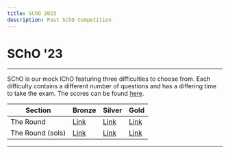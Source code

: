 ```yaml
---
title: SChO 2023
description: Past SChO Competition
---
```


# SChO '23

---

SChO is our mock IChO featuring three difficulties to choose from.
Each difficulty contains a different number of questions and has a differing time to take the exam.
The scores can be found [here](https://docs.google.com/spreadsheets/d/1Poh-z74ZNpZIuPwk0PZg0CqcXPCxQXcjP5ifvqedeZQ/edit?usp=sharing).

| Section          | Bronze                                                                                                   | Silver                                                                                                                                      | Gold                                                                                                     |
| ---------------- | -------------------------------------------------------------------------------------------------------- | ------------------------------------------------------------------------------------------------------------------------------------------- | -------------------------------------------------------------------------------------------------------- |
| The Round        | [Link](https://drive.google.com/file/d/1k2LrgFzvdrtOgw3ATYj6rYZypcdL6w12/view?usp=sharing)               | [Link](https://drive.google.com/file/d/19Sf2-MdmF0cpIctxHZkYwl0B6p_MR_FX/view?usp=sharing)                                                  | [Link](https://drive.google.com/file/d/1wEKNa5nrxefMmpThvw487JHMeLrC0_ax/view?usp=sharing)               |
| The Round (sols) | [Link](https://docs.google.com/document/d/1a5qiSDLw_vlZNgp-FCqlbMCiSp4p-wkeicp26Nihj4I/edit?usp=sharing) | [Link](https://docs.google.com/document/d/1XIIYziGHSV1-E25dRCbW3PcyCexm_XGm/edit?usp=sharing&ouid=105040171008294808343&rtpof=true&sd=true) | [Link](https://docs.google.com/document/d/1HOKANC4tNhJBPOz0HoA8swLUL7unOSoF-fUY5zBAfP4/edit?usp=sharing) |

---

<Youtube title="Awards Ceremony" youtubeId="iZq2ybjOtQs" />
